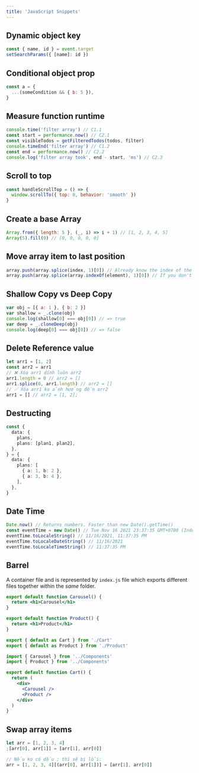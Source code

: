 ```yaml
---
title: 'JavaScript Snippets'
---
```



## Dynamic object key

```js
const { name, id } = event.target
setSearchParams({ [name]: id })
```

## Conditional object prop

```js
const a = {
  ...(someCondition && { b: 5 }),
}
```

## Measure function runtime

```js
console.time('filter array') // C1.1
const start = performance.now() // C2.1
const visibleTodos = getFilteredTodos(todos, filter)
console.timeEnd('filter array') // C1.2
const end = performance.now() // C2.2
console.log('filter array took', end - start, 'ms') // C2.3
```

## Scroll to top

```jsx
const handleScrollTop = () => {
  window.scrollTo({ top: 0, behavior: 'smooth' })
}
```

## Create a base Array

```js
Array.from({ length: 5 }, (_, i) => i + 1) // [1, 2, 3, 4, 5]
Array(5).fill(0) // [0, 0, 0, 0, 0]
```

## Move array item to last position

```js
array.push(array.splice(index, 1)[0]) // Already know the index of the item to move
array.push(array.splice(array.indexOf(element), 1)[0]) // If you don't have the index, and only the element
```

## Shallow Copy vs Deep Copy

```js
var obj = [{ a: 1 }, { b: 2 }]
var shallow = _.clone(obj)
console.log(shallow[0] === obj[0]) // => true
var deep = _.cloneDeep(obj)
console.log(deep[0] === obj[0]) // => false
```

## Delete Reference value

```js
let arr1 = [1, 2]
const arr2 = arr1
// ❌ Xóa arr1 dính luôn arr2
arr1.length = 0 // arr2 = []
arr1.splice(0, arr1.length) // arr2 = []
// ✅ Xóa arr1 ko ảnh hưởng đến arr2
arr1 = [] // arr2 = [1, 2];
```

## Destructing

```ts
const {
  data: {
    plans,
    plans: [plan1, plan2],
  },
} = {
  data: {
    plans: [
      { a: 1, b: 2 },
      { a: 3, b: 4 },
    ],
  },
}
```

## Date Time

```js
Date.now() // Returns numbers. Faster than new Date().getTime()
const eventTime = new Date() // Tue Nov 16 2021 23:37:35 GMT+0700 (Indochina Time)
eventTime.toLocaleString() // 11/16/2021, 11:37:35 PM
eventTime.toLocaleDateString() // 11/16/2021
eventTime.toLocaleTimeString() // 11:37:35 PM
```

## Barrel

A container file and is represented by `index.js` file which exports different files together within the _same_ folder.

<Tabs>
  <TabItem value="Carousel" label="Components/Carousel.jsx">

```jsx
export default function Carousel() {
  return <h1>Carousel</h1>
}
```

  </TabItem>

  <TabItem value="Product" label="Components/Product.jsx">

```jsx
export default function Product() {
  return <h1>Product</h1>
}
```

  </TabItem>

  <TabItem value="index" label="Components/index.js">

```js
export { default as Cart } from './Cart'
export { default as Product } from './Product'
```

  </TabItem>

  <TabItem value="Cart" label="Cart/Cart.jsx">

```jsx
import { Carousel } from '../Components'
import { Product } from '../Components'

export default function Cart() {
  return (
    <div>
      <Carousel />
      <Product />
    </div>
  )
}
```

  </TabItem>

</Tabs>

## Swap array items

```js
let arr = [1, 2, 3, 4]
;[arr[0], arr[1]] = [arr[1], arr[0]]

// Nếu ko có dấu ; thì sẽ bị lỗi:
arr = [1, 2, 3, 4][(arr[0], arr[1])] = [arr[1], arr[0]]
```
